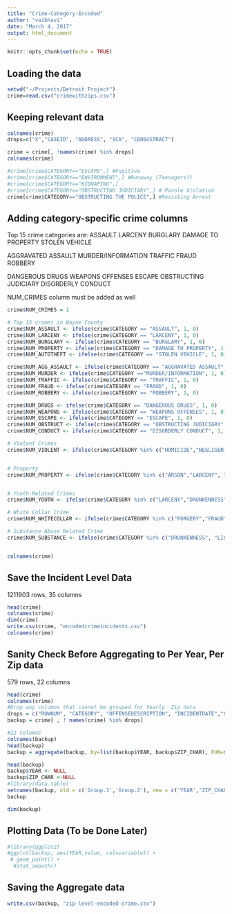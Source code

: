 ```yaml
---
title: "Crime-Category-Encoded"
author: "vaibhavi"
date: "March 4, 2017"
output: html_document
---
```


```r
knitr::opts_chunk$set(echo = TRUE)
```

## Loading the data

```r
setwd("~/Projects/Detroit Project")
crime=read.csv("crimewithzips.csv")
```

## Keeping relevant data

```r
colnames(crime)
drops=c("X","CASEID", "ADDRESS", "SCA", "CENSUSTRACT")

crime = crime[, !names(crime) %in% drops]
colnames(crime)

#crime[crime$CATEGORY=="ESCAPE",] #Fugitive
#crime[crime$CATEGORY=="ENVIRONMENT",] #Runaway (Teenagers?)
#crime[crime$CATEGORY=="KIDNAPING",]
#crime[crime$CATEGORY=="OBSTRUCTING JUDICIARY",] # Parole Violation
crime[crime$CATEGORY=="OBSTRUCTING THE POLICE",] #Resisting Arrest
```


## Adding category-specific crime  columns
Top 15 crime categories are:
ASSAULT
LARCENY
BURGLARY
DAMAGE TO PROPERTY
STOLEN VEHICLE

AGGRAVATED ASSAULT
MURDER/INFORMATION
TRAFFIC
FRAUD
ROBBERY

DANGEROUS DRUGS
WEAPONS OFFENSES
ESCAPE
OBSTRUCTING JUDICIARY
DISORDERLY CONDUCT

NUM_CRIMES column must be added as well

```r
crime$NUM_CRIMES = 1

# Top 15 crimes in Wayne County
crime$NUM_ASSAULT <- ifelse(crime$CATEGORY == "ASSAULT", 1, 0)
crime$NUM_LARCENY <- ifelse(crime$CATEGORY == "LARCENY", 1, 0)
crime$NUM_BURGLARY <- ifelse(crime$CATEGORY == "BURGLARY", 1, 0)
crime$NUM_PROPERTY <- ifelse(crime$CATEGORY == "DAMAGE TO PROPERTY", 1, 0)
crime$NUM_AUTOTHEFT <- ifelse(crime$CATEGORY == "STOLEN VEHICLE", 1, 0)

crime$NUM_AGG_ASSAULT <- ifelse(crime$CATEGORY == "AGGRAVATED ASSAULT", 1, 0)
crime$NUM_MURDER <- ifelse(crime$CATEGORY =="MURDER/INFORMATION", 1, 0)
crime$NUM_TRAFFIC <- ifelse(crime$CATEGORY == "TRAFFIC", 1, 0)
crime$NUM_FRAUD <- ifelse(crime$CATEGORY == "FRAUD", 1, 0)
crime$NUM_ROBBERY <- ifelse(crime$CATEGORY == "ROBBERY", 1, 0)

crime$NUM_DRUGS <- ifelse(crime$CATEGORY == "DANGEROUS DRUGS", 1, 0)
crime$NUM_WEAPONS <- ifelse(crime$CATEGORY == "WEAPONS OFFENSES", 1, 0)
crime$NUM_ESCAPE <- ifelse(crime$CATEGORY == "ESCAPE", 1, 0)
crime$NUM_OBSTRUCT <- ifelse(crime$CATEGORY == "OBSTRUCTING JUDICIARY", 1, 0)
crime$NUM_CONDUCT <- ifelse(crime$CATEGORY == "DISORDERLY CONDUCT", 1, 0)

# Violent Crimes
crime$NUM_VIOLENT <- ifelse(crime$CATEGORY %in% c("HOMICIDE","NEGLIGENT HOMICIDE", "JUSTIFIABLE HOMICIDE", "MURDER/INFORMATION", "SEX OFFENSES", "AGGRAVATED ASSAULT", "ASSAULT", "KIDNAPING"), 1, 0)


# Property
crime$NUM_PROPERTY <- ifelse(crime$CATEGORY %in% c("ARSON","LARCENY", "DAMAGE TO PROPERTY", "STOLEN PROPERTY", "OTHER BURGLARY", "ROBBERY", "STOLEN VEHICLE", "BURGLARY"), 1, 0)


# Youth-Related Crimes
crime$NUM_YOUTH <- ifelse(crime$CATEGORY %in% c("LARCENY","DRUNKENNESS", "LIQUOR", "OUIL", "DAMAGE TO PROPERTY", "STOLEN PROPERTY", "OBSCENITY", "DISORDERLY CONDUCT","DANGEROUS DRUGS", "ASSAULT", "VAGRANCY (OTHER)","RUNAWAY","OBSTRUCTING THE POLICE", "TRAFFIC OFFENSES", "TRAFFIC", "ENVIRONMENT"), 1, 0)

# White Collar Crime
crime$NUM_WHITECOLLAR <- ifelse(crime$CATEGORY %in% c("FORGERY","FRAUD", "BRIBERY", "EMBEZZLEMENT", "EXTORTION"), 1, 0)

# Substance Abuse Related Crime
crime$NUM_SUBSTANCE <- ifelse(crime$CATEGORY %in% c("DRUNKENNESS", "LIQUOR", "OUIL","DANGEROUS DRUGS"), 1, 0)


colnames(crime)

```
## Save the Incident Level Data
1211903 rows, 35 columns
```r
head(crime)
colnames(crime)
dim(crime)
write.csv(crime, "encodedcrimeincidents.csv")
colnames(crime)
```



## Sanity Check Before Aggregating to Per Year, Per Zip data

579 rows, 22 columns
```r
head(crime)
colnames(crime)
#Drop any columns that cannot be grouped for Yearly  Zip data
drops = c("ROWNUM", "CATEGORY", "OFFENSEDESCRIPTION", "INCIDENTDATE","HOUR","PRECINCT","COUNCIL","NEIGHBORHOOD","LON","LAT", "LOCATION", "MONTH", "FINALZIP")
backup = crime[ , ! names(crime) %in% drops]

#22 columns
colnames(backup)
head(backup)
backup = aggregate(backup, by=list(backup$YEAR, backup$ZIP_CHAR), FUN=sum)

head(backup)
backup$YEAR <- NULL
backup$ZIP_CHAR <-NULL
#library(data.table)
setnames(backup, old = c('Group.1','Group.2'), new = c('YEAR','ZIP_CHAR'))
backup

dim(backup)
```


## Plotting Data (To be Done Later)
```r
#library(ggplot2)
#ggplot(backup, aes(YEAR,value, col=variable)) + 
 # geom_point() + 
  #stat_smooth() 
```



## Saving the  Aggregate data
```r
write.csv(backup, "zip-level-encoded-crime.csv")
```
